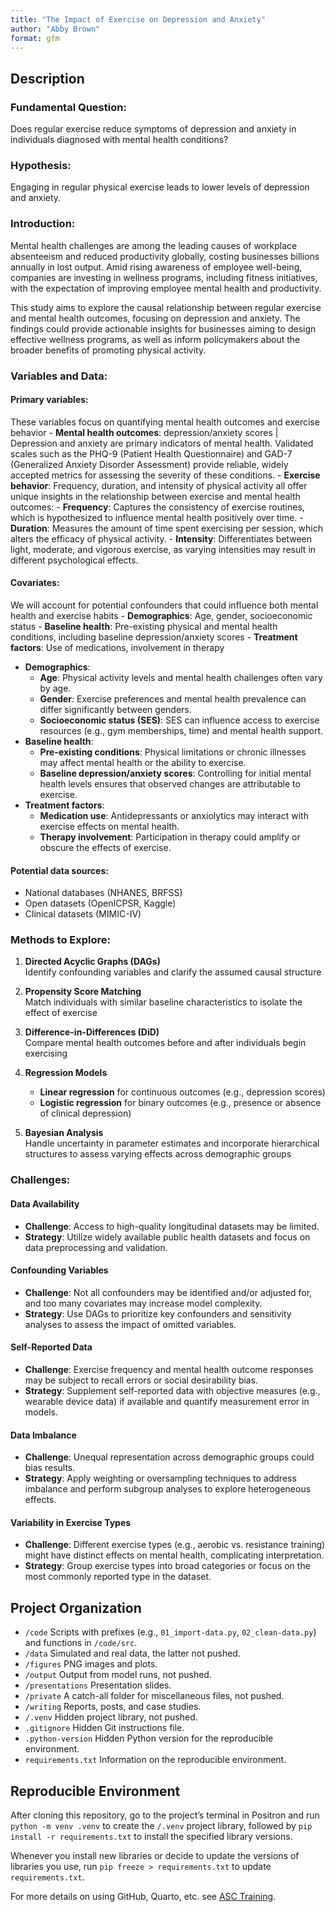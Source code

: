 ```yaml
---
title: "The Impact of Exercise on Depression and Anxiety"
author: "Abby Brown"
format: gfm
---
```


## Description

### Fundamental Question: 
Does regular exercise reduce symptoms of depression and anxiety in individuals diagnosed with mental health conditions?

### Hypothesis: 
Engaging in regular physical exercise leads to lower levels of depression and anxiety.

### Introduction: 
Mental health challenges are among the leading causes of workplace absenteeism and reduced productivity globally, costing businesses billions annually in lost output. Amid rising awareness of employee well-being, companies are investing in wellness programs, including fitness initiatives, with the expectation of improving employee mental health and productivity.

This study aims to explore the causal relationship between regular exercise and mental health outcomes, focusing on depression and anxiety. The findings could provide actionable insights for businesses aiming to design effective wellness programs, as well as inform policymakers about the broader benefits of promoting physical activity.

### Variables and Data:

#### Primary variables: 
These variables focus on quantifying mental health outcomes and exercise behavior
- **Mental health outcomes**: depression/anxiety scores | Depression and anxiety are primary indicators of mental health. Validated scales such as the PHQ-9 (Patient Health Questionnaire) and GAD-7 (Generalized Anxiety Disorder Assessment) provide reliable, widely accepted metrics for assessing the severity of these conditions.
- **Exercise behavior**: Frequency, duration, and intensity of physical activity all offer unique insights in the relationship between exercise and mental health outcomes:
  - **Frequency**: Captures the consistency of exercise routines, which is hypothesized to influence mental health positively over time.
  - **Duration**: Measures the amount of time spent exercising per session, which alters the efficacy of physical activity.
  - **Intensity**: Differentiates between light, moderate, and vigorous exercise, as varying intensities may result in different psychological effects.


#### Covariates: 
We will account for potential confounders that could influence both mental health and exercise habits
- **Demographics**: Age, gender, socioeconomic status
- **Baseline health**: Pre-existing physical and mental health conditions, including baseline depression/anxiety scores
- **Treatment factors**: Use of medications, involvement in therapy

- **Demographics**:
  - **Age**: Physical activity levels and mental health challenges often vary by age.
  - **Gender**: Exercise preferences and mental health prevalence can differ significantly between genders.
  - **Socioeconomic status (SES)**: SES can influence access to exercise resources (e.g., gym memberships, time) and mental health support.

- **Baseline health**:
  - **Pre-existing conditions**: Physical limitations or chronic illnesses may affect mental health or the ability to exercise.
  - **Baseline depression/anxiety scores**: Controlling for initial mental health levels ensures that observed changes are attributable to exercise.

- **Treatment factors**:
  - **Medication use**: Antidepressants or anxiolytics may interact with exercise effects on mental health.
  - **Therapy involvement**: Participation in therapy could amplify or obscure the effects of exercise.


#### Potential data sources:
- National databases (NHANES, BRFSS)
- Open datasets (OpenICPSR, Kaggle)
- Clinical datasets (MIMIC-IV)

### Methods to Explore:

1. **Directed Acyclic Graphs (DAGs)**  
   Identify confounding variables and clarify the assumed causal structure

2. **Propensity Score Matching**  
   Match individuals with similar baseline characteristics to isolate the effect of exercise

3. **Difference-in-Differences (DiD)**  
   Compare mental health outcomes before and after individuals begin exercising

4. **Regression Models**  
   - **Linear regression** for continuous outcomes (e.g., depression scores)
   - **Logistic regression** for binary outcomes (e.g., presence or absence of clinical depression)

5. **Bayesian Analysis**  
   Handle uncertainty in parameter estimates and incorporate hierarchical structures to assess varying effects across demographic groups

### Challenges:

#### Data Availability

- **Challenge**: Access to high-quality longitudinal datasets may be limited.  
- **Strategy**: Utilize widely available public health datasets and focus on data preprocessing and validation.

#### Confounding Variables

- **Challenge**: Not all confounders may be identified and/or adjusted for, and too many covariates may increase model complexity.  
- **Strategy**: Use DAGs to prioritize key confounders and sensitivity analyses to assess the impact of omitted variables.

#### Self-Reported Data

- **Challenge**: Exercise frequency and mental health outcome responses may be subject to recall errors or social desirability bias.  
- **Strategy**: Supplement self-reported data with objective measures (e.g., wearable device data) if available and quantify measurement error in models.

#### Data Imbalance

- **Challenge**: Unequal representation across demographic groups could bias results.
- **Strategy**: Apply weighting or oversampling techniques to address imbalance and perform subgroup analyses to explore heterogeneous effects.

#### Variability in Exercise Types

- **Challenge**: Different exercise types (e.g., aerobic vs. resistance training) might have distinct effects on mental health, complicating interpretation.  
- **Strategy**: Group exercise types into broad categories or focus on the most commonly reported type in the dataset.


## Project Organization

- `/code` Scripts with prefixes (e.g., `01_import-data.py`, `02_clean-data.py`) and functions in `/code/src`.
- `/data` Simulated and real data, the latter not pushed.
- `/figures` PNG images and plots.
- `/output` Output from model runs, not pushed.
- `/presentations` Presentation slides.
- `/private` A catch-all folder for miscellaneous files, not pushed.
- `/writing` Reports, posts, and case studies.
- `/.venv` Hidden project library, not pushed.
- `.gitignore` Hidden Git instructions file.
- `.python-version` Hidden Python version for the reproducible environment.
- `requirements.txt` Information on the reproducible environment.

## Reproducible Environment

After cloning this repository, go to the project's terminal in Positron and run `python -m venv .venv` to create the `/.venv` project library, followed by `pip install -r requirements.txt` to install the specified library versions.

Whenever you install new libraries or decide to update the versions of libraries you use, run `pip freeze > requirements.txt` to update `requirements.txt`.

For more details on using GitHub, Quarto, etc. see [ASC Training](https://github.com/marcdotson/asc-training).
